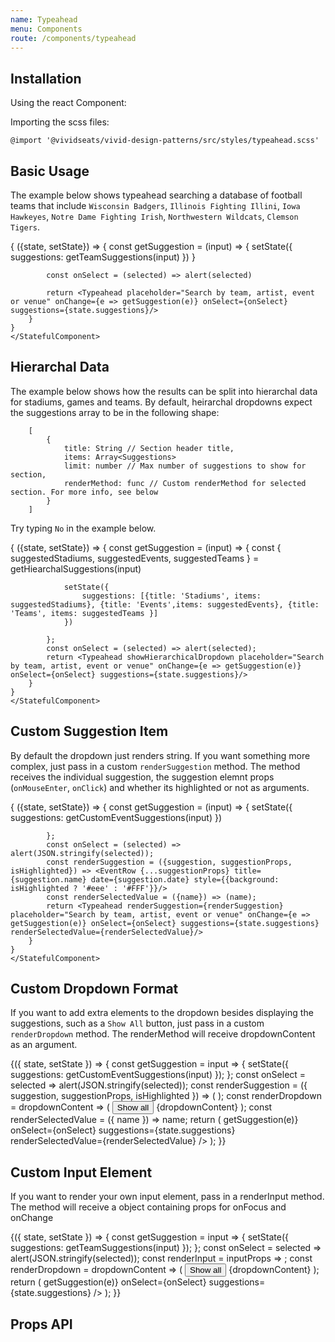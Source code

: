 ```yaml
---
name: Typeahead
menu: Components
route: /components/typeahead
---
```



## Installation

Using the react Component:


Importing the scss files:

    @import '@vividseats/vivid-design-patterns/src/styles/typeahead.scss'

## Basic Usage

The example below shows typeahead searching a database of football teams that include `Wisconsin Badgers`, `Illinois Fighting Illini`, `Iowa Hawkeyes`, `Notre Dame Fighting Irish`, `Northwestern Wildcats`, `Clemson Tigers`.

<Playground>
    <StatefulComponent initialState={{suggestions: []}}>
    {
        ({state, setState}) => {
            const getSuggestion = (input) => {
                setState({
                     suggestions: getTeamSuggestions(input)
                 })
            }

            const onSelect = (selected) => alert(selected)

            return <Typeahead placeholder="Search by team, artist, event or venue" onChange={e => getSuggestion(e)} onSelect={onSelect} suggestions={state.suggestions}/>
        }
    }
    </StatefulComponent>

</Playground>

## Hierarchal Data

The example below shows how the results can be split into hierarchal data for stadiums, games and teams. By default, heirarchal dropdowns expect the suggestions array to be in the following shape:

        [
            {
                title: String // Section header title,
                items: Array<Suggestions>
                limit: number // Max number of suggestions to show for section,
                renderMethod: func // Custom renderMethod for selected section. For more info, see below
            }
        ]

Try typing `No` in the example below.

<Playground>
    <StatefulComponent initialState={{suggestions: []}}>
    {
        ({state, setState}) => {
            const getSuggestion = (input) => {
                const { suggestedStadiums, suggestedEvents, suggestedTeams } = getHiearchalSuggestions(input)

                setState({
                    suggestions: [{title: 'Stadiums', items: suggestedStadiums}, {title: 'Events',items: suggestedEvents}, {title: 'Teams', items: suggestedTeams }]
                })

            };
            const onSelect = (selected) => alert(selected);
            return <Typeahead showHierarchicalDropdown placeholder="Search by team, artist, event or venue" onChange={e => getSuggestion(e)} onSelect={onSelect} suggestions={state.suggestions}/>
        }
    }
    </StatefulComponent>

</Playground>

## Custom Suggestion Item

By default the dropdown just renders string. If you want something more complex, just pass in a custom `renderSuggestion` method. The method receives the individual suggestion, the suggestion elemnt props (`onMouseEnter`, `onClick`) and whether its highlighted or not as arguments.

<Playground>
    <StatefulComponent initialState={{suggestions: []}}>
    {
        ({state, setState}) => {
            const getSuggestion = (input) => {
                setState({
                    suggestions: getCustomEventSuggestions(input)
                })

            };
            const onSelect = (selected) => alert(JSON.stringify(selected));
            const renderSuggestion = ({suggestion, suggestionProps, isHighlighted}) => <EventRow {...suggestionProps} title={suggestion.name} date={suggestion.date} style={{background: isHighlighted ? '#eee' : '#FFF'}}/>
            const renderSelectedValue = ({name}) => (name);
            return <Typeahead renderSuggestion={renderSuggestion} placeholder="Search by team, artist, event or venue" onChange={e => getSuggestion(e)} onSelect={onSelect} suggestions={state.suggestions} renderSelectedValue={renderSelectedValue}/>
        }
    }
    </StatefulComponent>

</Playground>

## Custom Dropdown Format

If you want to add extra elements to the dropdown besides displaying the suggestions, such as a `Show All` button, just pass in a custom `renderDropdown` method. The renderMethod will receive dropdownContent as an argument.

<Playground>
    <StatefulComponent initialState={{ suggestions: [] }}>
        {({ state, setState }) => {
            const getSuggestion = input => {
                setState({
                    suggestions: getCustomEventSuggestions(input)
                });
            };
            const onSelect = selected => alert(JSON.stringify(selected));
            const renderSuggestion = ({ suggestion, suggestionProps, isHighlighted }) => (
                <EventRow
                    {...suggestionProps}
                    title={suggestion.name}
                    date={suggestion.date}
                    style={{ background: isHighlighted ? '#eee' : '#FFF' }}
                />
            );
            const renderDropdown = dropdownContent => (
                <React.Fragment>
                    <Button importance="text">Show all</Button>
                    {dropdownContent}
                </React.Fragment>
            );
            const renderSelectedValue = ({ name }) => name;
            return (
                <Typeahead
                    renderDropdown={renderDropdown}
                    renderSuggestion={renderSuggestion}
                    placeholder="Search by team, artist, event or venue"
                    onChange={e => getSuggestion(e)}
                    onSelect={onSelect}
                    suggestions={state.suggestions}
                    renderSelectedValue={renderSelectedValue}
                />
            );
        }}
    </StatefulComponent>
</Playground>

## Custom Input Element

If you want to render your own input element, pass in a renderInput method. The method will receive a object containing props for onFocus and onChange

<Playground>
    <StatefulComponent initialState={{ suggestions: [] }}>
        {({ state, setState }) => {
            const getSuggestion = input => {
                setState({
                    suggestions: getTeamSuggestions(input)
                });
            };
            const onSelect = selected => alert(JSON.stringify(selected));
            const renderInput = inputProps => <TextField outlined noValidate {...inputProps} />;
            const renderDropdown = dropdownContent => (
                <React.Fragment>
                    <Button importance="text">Show all</Button>
                    {dropdownContent}
                </React.Fragment>
            );
            return (
                <Typeahead
                    placeholder="Search by team, artist, event or venue"
                    renderInput={renderInput}
                    onChange={e => getSuggestion(e)}
                    onSelect={onSelect}
                    suggestions={state.suggestions}
                />
            );
        }}
    </StatefulComponent>
</Playground>

## Props API

<Props of={Typeahead} />
